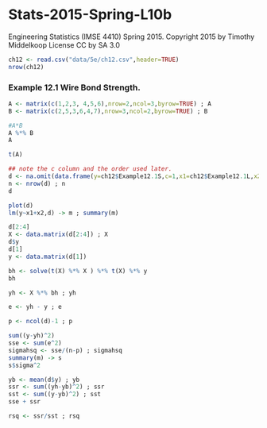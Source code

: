 # Stats-2015-Spring-L10b
Engineering Statistics (IMSE 4410) Spring 2015. 
Copyright 2015 by Timothy Middelkoop License CC by SA 3.0

```r
ch12 <- read.csv("data/5e/ch12.csv",header=TRUE)
nrow(ch12)
```

### Example 12.1 Wire Bond Strength.

```r
A <- matrix(c(1,2,3, 4,5,6),nrow=2,ncol=3,byrow=TRUE) ; A
B <- matrix(c(2,5,3,6,4,7),nrow=3,ncol=2,byrow=TRUE) ; B

#A*B
A %*% B
A

t(A)

## note the c column and the order used later.
d <- na.omit(data.frame(y=ch12$Example12.1S,c=1,x1=ch12$Example12.1L,x2=ch12$Example12.1H))
n <- nrow(d) ; n
d

plot(d)
lm(y~x1+x2,d) -> m ; summary(m)

d[2:4]
X <- data.matrix(d[2:4]) ; X
d$y
d[1]
y <- data.matrix(d[1])

bh <- solve(t(X) %*% X ) %*% t(X) %*% y
bh

yh <- X %*% bh ; yh

e <- yh - y ; e

p <- ncol(d)-1 ; p

sum((y-yh)^2)
sse <- sum(e^2)
sigmahsq <- sse/(n-p) ; sigmahsq
summary(m) -> s
s$sigma^2

yb <- mean(d$y) ; yb
ssr <- sum((yh-yb)^2) ; ssr
sst <- sum((y-yb)^2) ; sst
sse + ssr

rsq <- ssr/sst ; rsq

```